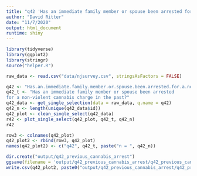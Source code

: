 ```yaml
---
title: "q42 'Has an immediate family member or spouse been arrested for a non-violent cannabis charge in the past?'"
author: "David Ritter"
date: "11/7/2020"
output: html_document
runtime: shiny
---
```


```r
library(tidyverse)
library(ggplot2)
library(stringr)
source("helper.R")
```

```r
raw_data <- read.csv("data/njsurvey.csv", stringsAsFactors = FALSE)
```

```r
q42 <- "Has.an.immediate.family.member.or.spouse.been.arrested.for.a.non.violent.cannabis.charge.in.the.past."
q42_t <- "Has an immediate family member or spouse been arrested 
for a non-violent cannabis charge in the past?"
q42_data <- get_single_selection(data = raw_data, q.name = q42)
q42_n <- length(unique(q42_data$id))
q42_plot <- clean_single_select(q42_data)
r42 <- plot_single_select(q42_plot, q42_t, q42_n)
r42
```

```r
row3 <- colnames(q42_plot)
q42_plot2 <- rbind(row3, q42_plot)
names(q42_plot2) <- c("q42", q42_t, paste("n = ", q42_n))
```

```r
dir.create("output/q42_previous_cannabis_arrest")
ggsave(filename = 'output/q42_previous_cannabis_arrest/q42_previous_cannabis_arrest.png', plot = r42, device = 'png')
write.csv(q42_plot2, paste0("output/q42_previous_cannabis_arrest/q42_previous_cannabis_arrest_", q42_n,".csv"), row.names=F)
```
